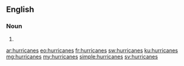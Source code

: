 ==English==

===Noun===
{{head|en|plural}}

# {{plural of|hurricane|lang=en|nocat=1}}

[[ar:hurricanes]]
[[eo:hurricanes]]
[[fr:hurricanes]]
[[sw:hurricanes]]
[[ku:hurricanes]]
[[mg:hurricanes]]
[[my:hurricanes]]
[[simple:hurricanes]]
[[sv:hurricanes]]